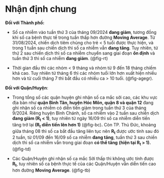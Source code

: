 # Nhận định chung

**Đối với Thành phố:**

-   Số ca nhiễm vào tuần thứ 3 của tháng 09/2024 **đang giảm**, tương đồng khi số ca bệnh thực tế trong tuần thấp hơn đường **Moving Average**. Từ 31/08/2024, chiến dịch tiêm chủng cho trẻ \< 5 tuổi được thực hiện, và trong 1 tuần sau chiến dịch thì số ca nhiễm vẫn **đang tăng**. Tuy nhiên, từ thứ 2 sau chiến dịch thì số ca nhiễm chuyển sang giai đoạn **ổn định** và tuần thứ 3 thì số ca nhiễm **đang giảm**. (@fig-rt)

-   Thời gian đầu thì các nhóm \< 9 tháng và nhóm từ 9 đến 18 tháng chiếm khá cao. Tuy nhiên từ tháng 6 thì các nhóm tuổi lớn hơn xuất hiện nhiều hơn và từ cuối tháng 7 thì bắt đầu có nhiều ca \> 10 tuổi. (@fig-agegr).

**Đối với Quận/Huyện**:

-   Trong tổng số các quận huyện ghi nhận số ca mắc sởi cao, các khu vực địa bàn như **quận Bình Tân, huyện Hóc Môn, quận 8 và quận 12** đang ghi nhận số ca nhiễm có diễn tiến giảm trong tuần thứ 3 của tháng 9/2024. Riêng huyện Bình Chánh, số ca nhiễm vào 2 tuần sau chiến dịch **đang giảm (R~t~ \< 1)**, tuy nhiên từ ngày 16/09 thì số ca nhiễm diễn tiến tăng trở lại **(R~t~ diễn tiến lên hơn 1)** (@fig-bc)**.** Còn TP. Thủ Đức, khoảng giữa tháng 08 thì số ca bắt đầu tăng liên tục nên **R~t~** được ước tính sau đó 2 tuần, từ 01/09 đến 16/09 số ca nhiễm **đang tăng**, tuần thứ 3 sau chiến dịch thì số ca nhiễm vẫn trong giai đoạn **có thể tăng** **(hiện tại R~t~ \> 1).** (@fig-td)

-   Các Quận/Huyện ghi nhận số ca mắc Sởi thấp thì không ước tính được **R~t~**, tuy nhiên số ca bệnh thực tế của các Quận/Huyện vẫn diễn tiến cao hơn đường **Moving Average**. (@fig-tb)
